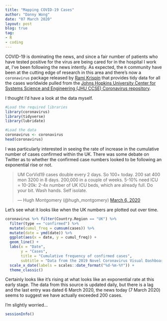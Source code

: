 ```yaml
---
title: "Mapping COVID-19 Cases"
author: "Danny Wong"
date: "07 March 2020"
layout: post
blog: true
tag:
- R
- coding
---
```


COVID-19 is dominating the news, and since a fair number of patients who have tested positive for the virus are being cared for in the hospital I work at, I've been following the news intently. As expected, the `R` community have been at the cutting edge of research in this area and there's now a `coronavirus` package released by [Rami Krispin](https://github.com/RamiKrispin) that provides tidy data for all the cases worldwide pulled from the [Johns Hopkins University Center for Systems Science and Engineering (JHU CCSE) Coronavirus repository](https://github.com/CSSEGISandData/COVID-19).

I thought I'd have a look at the data myself.

```r
#Load the required libraries
library(coronavirus)
library(tidyverse)
library(lubridate)

#Load the data
coronavirus <- coronavirus
head(coronavirus)
```

I was particularly interested in seeing the rate of increase in the cumulative number of cases confirmed within the UK. There was some debate on Twitter as to whether the confirmed case numbers looked to be following an exponential rise or not.

<blockquote class="twitter-tweet"><p lang="en" dir="ltr">UM CorVid19 cases double every 2 days. So 100+ today. 200 sat 400 mon 3200 in 8 days. 200,000 in a couple of weeks. 5-10% need ICU = 10-20k: 2-4x number of UK ICU beds, which are already full. Do your bit. Wash hands. Self isolate.</p>&mdash; Hugh Montgomery (@hugh_montgomery) <a href="https://twitter.com/hugh_montgomery/status/1235754637191524352?ref_src=twsrc%5Etfw">March 6, 2020</a></blockquote> <script async src="https://platform.twitter.com/widgets.js" charset="utf-8"></script>

Let's see what it looks like when the UK numbers are plotted out over time.

```r
coronavirus %>% filter(Country.Region == "UK") %>%
  filter(type == "confirmed") %>%
  mutate(cumul_freq = cumsum(cases)) %>%
  mutate(date = ymd(date)) %>%
  ggplot(aes(x = date, y = cumul_freq)) + 
  geom_line() +
  labs(x = "Date", 
       y = "Cases",
       title = "Cumulative frequency of confirmed cases",
       subtitle = "Data from the 2019 Novel Coronavirus Visual Dashboard\nJohns Hopkins University Center for Systems Science and Engineering (JHU CSSE)") +
  scale_x_date(labels = scales::date_format("%d-%m-%Y")) +
  theme_classic()
```

Certainly looks like it's rising at what looks like an exponential rate at this early stage. The data from this source is updated daily, but there is a lag and the last entry was dated 6 March 2020, the news today (7 March 2020) seems to suggest we have actually exceeded 200 cases. 

I'm slightly worried...

```r
sessionInfo()
```